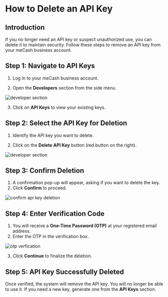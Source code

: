 # How to Delete an API Key

## Introduction

If you no longer need an API key or suspect unauthorized use, you can delete it to maintain security. 
Follow these steps to remove an API key from your meCash business account.

## Step 1: Navigate to API Keys

1. Log in to your meCash business account.

2. Open the **Developers** section from the side menu.

![developer section](/Screenshot100106.png) 

3. Click on **API Keys** to view your existing keys.



## Step 2: Select the API Key for Deletion

1. Identify the API key you want to delete.

2. Click on the **Delete API Key** button (red button on the right).

![developer section](/Screenshot091543.png) 

## Step 3: Confirm Deletion

1. A confirmation pop-up will appear, asking if you want to delete the key.
2. Click **Confirm** to proceed.

![confirm api key deletion](/Screenshot091600.png) 

## Step 4: Enter Verification Code

1. You will receive a **One-Time Password (OTP)** at your registered email address.
2. Enter the OTP in the verification box.

![otp verfication](/Screenshot091611.png) 

3. Click **Continue** to finalize the deletion.

## Step 5: API Key Successfully Deleted

Once verified, the system will remove the API key. You will no longer be able to use it. If you need a new key, generate one from the **API Keys** section.
